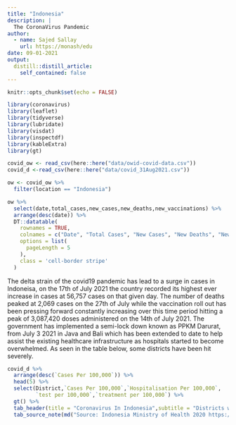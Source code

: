 ```yaml
---
title: "Indonesia"
description: |
  The CoronaVirus Pandemic
author:
  - name: Sajed Sallay
    url: https://monash/edu
date: 09-01-2021
output:
  distill::distill_article:
    self_contained: false
---
```



```r
knitr::opts_chunk$set(echo = FALSE)
```

```r
library(coronavirus)
library(leaflet)
library(tidyverse)
library(lubridate)
library(visdat)
library(inspectdf)
library(kableExtra)
library(gt)
```


```r
covid_ow <- read_csv(here::here("data/owid-covid-data.csv"))
covid_d <-read_csv(here::here("data/covid_31Aug2021.csv"))

ow <- covid_ow %>%
  filter(location == "Indonesia")
```



```r
ow %>% 
  select(date,total_cases,new_cases,new_deaths,new_vaccinations) %>%
  arrange(desc(date)) %>%
  DT::datatable(
    rownames = TRUE,
    colnames = c("Date", "Total Cases", "New Cases", "New Deaths", "New Vaccinations"),
    options = list(
      pageLength = 5
    ),
    class = 'cell-border stripe'
  )
```

The delta strain of the covid19 pandemic has lead to a surge in cases in Indoneisa, on the 17th of July 2021 the country recorded its highest ever increase in cases at 56,757 cases on that given day. The number of deaths peaked at 2,069 cases on the 27th of July while the vaccination roll out has been pressing forward constantly increasing over this time period hitting a peak of 3,087,420 doses administered on the 14th of July 2021. The government has implemented a semi-lock down known as PPKM Darurat, from July 3 2021 in Java and Bali which has been extended to date to help assist the existing healthcare infrastructure as hospitals started to become overwhelmed. As seen in the table below, some districts have been hit severely.

```r

covid_d %>%
  arrange(desc(`Cases Per 100,000`)) %>%
  head(5) %>%
  select(District,`Cases Per 100,000`,`Hospitalisation Per 100,000`,
         `test per 100,000`,`treatment per 100,000`) %>%
  gt() %>%
  tab_header(title = "Coronavirus In Indonesia",subtitle = "Districts with the Highest Active Cases" ) %>%
  tab_source_note(md("Source: Indonesia Ministry of Health 2020 https://www.kemkes.go.id/index.php?lg=LN02"))
```

